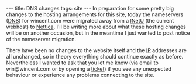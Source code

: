 ---
title: DNS changes
tags: site
---
In preparation for some pretty big changes to the hosting arrangements for this site, today the nameservers ([[DNS]]) for wincent.com were migrated away from a [[INetU]] (the current webhost) to [http://nettica.com Nettica]. I'll be writing more about what these hosting changes will be on another occasion, but in the meantime I just wanted to post notice of the nameserver migration. 

There have been no changes to the website itself and the [[IP]] addresses are all unchanged, so in theory everything should continue exactly as before. Nevertheless I wanted to ask that you let me know (via email to win@wincent.com or by opening a [[ticket]]) if you see any unexpected behaviour or experience any problems connecting to the site.
